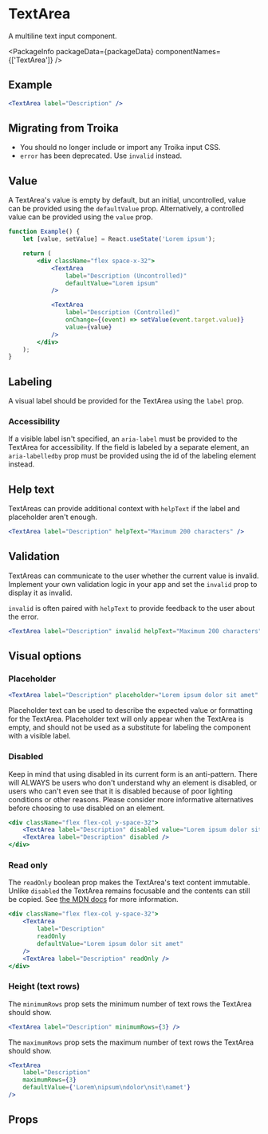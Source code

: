 
# TextArea

A multiline text input component.

<PackageInfo packageData={packageData} componentNames={['TextArea']} />

## Example

```jsx example
<TextArea label="Description" />
```

## Migrating from Troika

-   You should no longer include or import any Troika input CSS.
-   `error` has been deprecated. Use `invalid` instead.

## Value

A TextArea's value is empty by default, but an initial, uncontrolled, value can
be provided using the `defaultValue` prop. Alternatively, a controlled value can
be provided using the `value` prop.

```jsx example
function Example() {
    let [value, setValue] = React.useState('Lorem ipsum');

    return (
        <div className="flex space-x-32">
            <TextArea
                label="Description (Uncontrolled)"
                defaultValue="Lorem ipsum"
            />

            <TextArea
                label="Description (Controlled)"
                onChange={(event) => setValue(event.target.value)}
                value={value}
            />
        </div>
    );
}
```

## Labeling

A visual label should be provided for the TextArea using the `label` prop.

### Accessibility

If a visible label isn't specified, an `aria-label` must be provided to the
TextArea for accessibility. If the field is labeled by a separate element, an
`aria-labelledby` prop must be provided using the id of the labeling element
instead.

## Help text

TextAreas can provide additional context with `helpText` if the label and
placeholder aren't enough.

```jsx example
<TextArea label="Description" helpText="Maximum 200 characters" />
```

## Validation

TextAreas can communicate to the user whether the current value is invalid.
Implement your own validation logic in your app and set the `invalid` prop to
display it as invalid.

`invalid` is often paired with `helpText` to provide feedback to the user about
the error.

```jsx example
<TextArea label="Description" invalid helpText="Maximum 200 characters" />
```

## Visual options

### Placeholder

```jsx example
<TextArea label="Description" placeholder="Lorem ipsum dolor sit amet" />
```

Placeholder text can be used to describe the expected value or formatting for
the TextArea. Placeholder text will only appear when the TextArea is empty, and
should not be used as a substitute for labeling the component with a visible
label.

### Disabled

Keep in mind that using disabled in its current form is an anti-pattern. There
will ALWAYS be users who don't understand why an element is disabled, or users
who can't even see that it is disabled because of poor lighting conditions or
other reasons. Please consider more informative alternatives before choosing to
use disabled on an element.

```jsx example
<div className="flex flex-col y-space-32">
    <TextArea label="Description" disabled value="Lorem ipsum dolor sit amet" />
    <TextArea label="Description" disabled />
</div>
```

### Read only

The `readOnly` boolean prop makes the TextArea's text content immutable. Unlike
`disabled` the TextArea remains focusable and the contents can still be copied.
See
[the MDN docs](https://developer.mozilla.org/en-US/docs/Web/HTML/Attributes/readonly)
for more information.

```jsx example
<div className="flex flex-col y-space-32">
    <TextArea
        label="Description"
        readOnly
        defaultValue="Lorem ipsum dolor sit amet"
    />
    <TextArea label="Description" readOnly />
</div>
```

### Height (text rows)

The `minimumRows` prop sets the minimum number of text rows the TextArea should
show.

```jsx example
<TextArea label="Description" minimumRows={3} />
```

The `maximumRows` prop sets the maximum number of text rows the TextArea should
show.

```jsx example
<TextArea
    label="Description"
    maximumRows={3}
    defaultValue={'Lorem\nipsum\ndolor\nsit\namet'}
/>
```

## Props

```props packages/textarea/src/component.tsx

```
